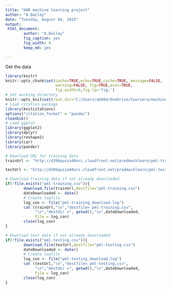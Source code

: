 ```yaml
---
title: "HAR machine learning project"
author: "A.Bailey"
date: "Tuesday, August 04, 2015"
output: 
 html_document:
        author: "A.Bailey"
        fig_caption: yes
        fig_width: 9
        keep_md: yes

---
```

Get the data
```r
library(knitr)
knitr::opts_chunk$set(cache=TRUE,echo=TRUE,cache=TRUE, message=FALSE, 
                      warning=FALSE, fig=TRUE,eval=TRUE,
                      fig.width=9,fig.lp='fig:')
# Set working directory
knitr::opts_knit$set(root.dir="C:/Users/ab604/OneDrive/Coursera/machine_learning/HAR_machine_learning")
# Load citation package
library(knitcitations)
options("citation_format" = "pandoc")
cleanbib()
# Load ggplot
library(ggplot2)
library(dplyr)
library(reshape2)
library(car)
library(pander)
```

```r
# Download URL for training data
trainUrl <- "http://d396qusza40orc.cloudfront.net/predmachlearn/pml-training.csv"

testUrl <- "http://d396qusza40orc.cloudfront.net/predmachlearn/pml-testing.csv"

# Download training data if not already downloaded
if(!file.exists("pml-training.csv")){
        download.file(trainUrl,destfile="pml-training.csv")
        dateDownloaded <- date()
        # Create logfile
        log_con <- file("pml-training_download.log")
        cat (trainUrl,"\n","destfile= pml-training.csv",
             "\n","destdir =", getwd(),"\n",dateDownloaded, 
             file = log_con)
        close(log_con)
}

# Download test data if not already downloaded
if(!file.exists("pml-testing.csv")){
        download.file(testUrl,destfile="pml-testing.csv")
        dateDownloaded <- date()
        # Create logfile
        log_con <- file("pml-testing_download.log")
        cat (testUrl,"\n","destfile= pml-testing.csv",
             "\n","destdir =", getwd(),"\n",dateDownloaded, 
             file = log_con)
        close(log_con)
}

```